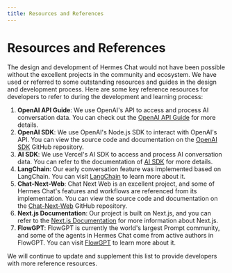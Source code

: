 ```yaml
---
title: Resources and References
---
```


# Resources and References

The design and development of Hermes Chat would not have been possible without the excellent projects in the community and ecosystem. We have used or referred to some outstanding resources and guides in the design and development process. Here are some key reference resources for developers to refer to during the development and learning process:

1. **OpenAI API Guide**: We use OpenAI's API to access and process AI conversation data. You can check out the [OpenAI API Guide](https://platform.openai.com/docs/api-reference/introduction) for more details.
2. **OpenAI SDK**: We use OpenAI's Node.js SDK to interact with OpenAI's API. You can view the source code and documentation on the [OpenAI SDK](https://github.com/openai/openai-node) GitHub repository.
3. **AI SDK**: We use Vercel's AI SDK to access and process AI conversation data. You can refer to the documentation of [AI SDK](https://sdk.vercel.ai/docs) for more details.
4. **LangChain**: Our early conversation feature was implemented based on LangChain. You can visit [LangChain](https://langchain.com) to learn more about it.
5. **Chat-Next-Web**: Chat Next Web is an excellent project, and some of Hermes Chat's features and workflows are referenced from its implementation. You can view the source code and documentation on the [Chat-Next-Web](https://github.com/Yidadaa/ChatGPT-Next-Web) GitHub repository.
6. **Next.js Documentation**: Our project is built on Next.js, and you can refer to the [Next.js Documentation](https://nextjs.org/docs) for more information about Next.js.
7. **FlowGPT**: FlowGPT is currently the world's largest Prompt community, and some of the agents in Hermes Chat come from active authors in FlowGPT. You can visit [FlowGPT](https://flowgpt.com/) to learn more about it.

We will continue to update and supplement this list to provide developers with more reference resources.
